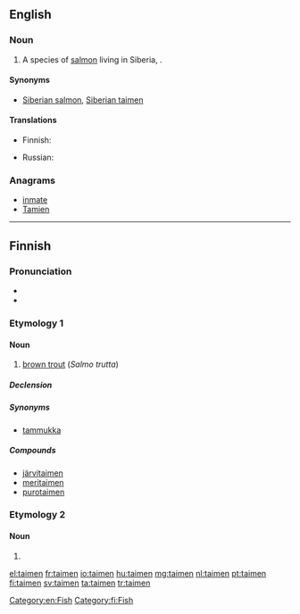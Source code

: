 ==English==
{{rfi}}
{{wikipedia|Hucho taimen}}
{{wikispecies|Hucho taimen}}
===Noun===
{{en-noun}}

# A species of [[salmon]] living in Siberia, {{taxlink|Hucho taimen|species}}.

====Synonyms====
* [[Siberian salmon]], [[Siberian taimen]]

====Translations====
{{trans-top|''Hucho taimen''}}
* Finnish: {{t-|fi|siperianjokilohi}}
{{trans-mid}}
* Russian: {{t+|ru|таймень|m|tr=tajm'én'|sc=Cyrl}}
{{trans-bottom}}

===Anagrams===
* [[inmate#English|inmate]]
* [[Tamien#English|Tamien]]

[[Category:en:Fish]]

----

==Finnish==

===Pronunciation===
* {{IPA|lang=fi|[ˈt̪ɑime̞n]}}
* {{hyphenation|tai|men}}

===Etymology 1===
{{rfe|lang=fi}}
{{wikipedia|lang=fi}}

====Noun====
{{head|fi|noun}}

# [[brown trout]] (''Salmo trutta'')

=====Declension=====
{{fi-decl-sisar|taimen}}

=====Synonyms=====
* [[tammukka]]

=====Compounds=====
* [[järvitaimen]]
* [[meritaimen]]
* [[purotaimen]]

===Etymology 2===

====Noun====
{{head|fi|noun form}}

# {{fi-form of|type=noun|case=genitive|pl=singular|taimi}}

[[Category:fi:Fish]]

[[el:taimen]]
[[fr:taimen]]
[[io:taimen]]
[[hu:taimen]]
[[mg:taimen]]
[[nl:taimen]]
[[pt:taimen]]
[[fi:taimen]]
[[sv:taimen]]
[[ta:taimen]]
[[tr:taimen]]